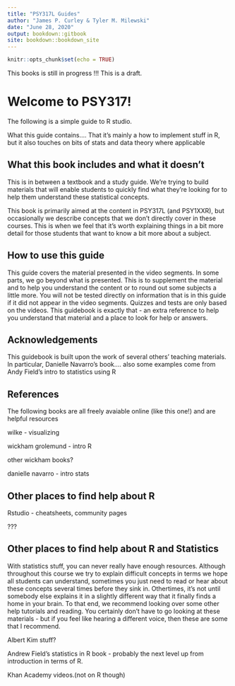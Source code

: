 ```yaml
---
title: "PSY317L Guides"
author: "James P. Curley & Tyler M. Milewski"
date: "June 28, 2020"
output: bookdown::gitbook
site: bookdown::bookdown_site
---
```


```r
knitr::opts_chunk$set(echo = TRUE)
```

This books is still in progress !!!   This is a draft.



# Welcome to PSY317! 
The following is a simple guide to R studio. 


What this guide contains....  That it's mainly a how to implement stuff in R, but it also touches on bits of stats and data theory where applicable



## What this book includes and what it doesn't

This is in between a textbook and a study guide. We're trying to build materials that will enable students to quickly find what they're looking for to help them understand these statistical concepts.

This book is primarily aimed at the content in PSY317L (and PSY1XXR), but occasionally we describe concepts that we don't directly cover in these courses.  This is when we feel that it's worth explaining things in a bit more detail for those students that want to know a bit more about a subject.


## How to use this guide

This guide covers the material presented in the video segments. In some parts, we go beyond what is presented. This is to supplement the material and to help you understand the content or to round out some subjects a little more. You will not be tested directly on information that is in this guide if it did not appear in the video segments. Quizzes and tests are only based on the videos. This guidebook is exactly that - an extra reference to help you understand that material and a place to look for help or answers.


## Acknowledgements

This guidebook is built upon the work of several others' teaching materials.  In particular, Danielle Navarro's book....  also some examples come from Andy Field's intro to statistics using R



## References

The following books are all freely avaiable online (like this one!) and are helpful resources

wilke - visualizing

wickham grolemund - intro R

other wickham books?

danielle navarro - intro stats






## Other places to find help about R

Rstudio - cheatsheets, community pages

???



## Other places to find help about R and Statistics

With statistics stuff, you can never really have enough resources. Although throughout this course we try to explain difficult concepts in terms we hope all students can understand, sometimes you just need to read or hear about these concepts several times before they sink in. Othertimes, it's not until somebody else explains it in a slightly different way that it finally finds a home in your brain.  To that end, we recommend looking over some other help tutorials and reading. You certainly don't have to go looking at these materials - but if you feel like hearing a different voice, then these are some that I recommend.

Albert Kim stuff?

Andrew Field's statistics in R book - probably the next level up from introduction in terms of R.

Khan Academy videos.(not on R though)

